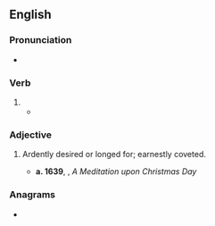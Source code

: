 ==English==

===Pronunciation===
* {{rhymes|en|aɪə(ɹ)d|s=2}}

===Verb===
{{head|en|verb form}}

# {{en-past of|suspire}}
#* {{RQ:Joyce Ulysses|passage=Lovely! Buck Mulligan '''suspired''' amorously}}

===Adjective===
{{en-adj}}

# {{lb|en|obsolete}} Ardently desired or longed for; earnestly coveted.
#* '''a. 1639''', {{w|Henry Wotton}}, ''A Meditation upon Christmas Day''
#*:{{quote|en|the long '''Suspired''' Redeemer of the World}}

===Anagrams===
* {{anagrams|en|a=deiprssu|dispurse|prusside}}